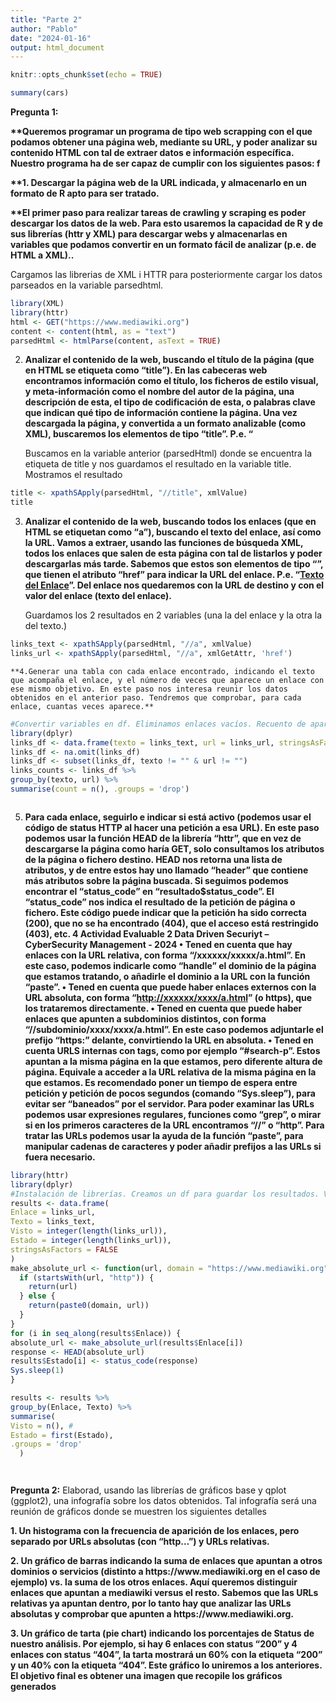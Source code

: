 ```yaml
---
title: "Parte 2"
author: "Pablo"
date: "2024-01-16"
output: html_document
---
```


```r
knitr::opts_chunk$set(echo = TRUE)
```

```r
summary(cars)
```

**Pregunta 1:**

**\*\*Queremos programar un programa de tipo web scrapping con el que podamos obtener una página web, mediante su URL, y poder analizar su contenido HTML con tal de extraer datos e información específica. Nuestro programa ha de ser capaz de cumplir con los siguientes pasos: f**

**\*\*1. Descargar la página web de la URL indicada, y almacenarlo en un formato de R apto para ser tratado.**

**\*\*El primer paso para realizar tareas de crawling y scraping es poder descargar los datos de la web. Para esto usaremos la capacidad de R y de sus librerías (httr y XML) para descargar webs y almacenarlas en variables que podamos convertir en un formato fácil de analizar (p.e. de HTML a XML)..**

Cargamos las librerias de XML i HTTR para posteriormente cargar los datos parseados en la variable parsedhtml.

```r
library(XML)
library(httr)
html <- GET("https://www.mediawiki.org")
content <- content(html, as = "text")
parsedHtml <- htmlParse(content, asText = TRUE)

```

2.  **Analizar el contenido de la web, buscando el título de la página (que en HTML se etiqueta como “title”). En las cabeceras web encontramos información como el título, los ficheros de estilo visual, y meta-información como el nombre del autor de la página, una descripción de esta, el tipo de codificación de esta, o palabras clave que indican qué tipo de información contiene la página. Una vez descargada la página, y convertida a un formato analizable (como XML), buscaremos los elementos de tipo “title”. P.e. “**

    Buscamos en la variable anterior (parsedHtml) donde se encuentra la etiqueta de title y nos guardamos el resultado en la variable title. Mostramos el resultado

```r
title <- xpathSApply(parsedHtml, "//title", xmlValue)
title
```

3.  **Analizar el contenido de la web, buscando todos los enlaces (que en HTML se etiquetan como “a”), buscando el texto del enlace, así como la URL. Vamos a extraer, usando las funciones de búsqueda XML, todos los enlaces que salen de esta página con tal de listarlos y poder descargarlas más tarde. Sabemos que estos son elementos de tipo “**<a>**”, que tienen el atributo “href” para indicar la URL del enlace. P.e. “**<a href = ‘enlace’>**Texto del Enlace**</a>**”. Del enlace nos quedaremos con la URL de destino y con el valor del enlace (texto del enlace).**

    Guardamos los 2 resultados en 2 variables (una la del enlace y la otra la del texto.)

```r
links_text <- xpathSApply(parsedHtml, "//a", xmlValue)
links_url <- xpathSApply(parsedHtml, "//a", xmlGetAttr, 'href')

```

```         
**4.Generar una tabla con cada enlace encontrado, indicando el texto que acompaña el enlace, y el número de veces que aparece un enlace con ese mismo objetivo. En este paso nos interesa reunir los datos obtenidos en el anterior paso. Tendremos que comprobar, para cada enlace, cuantas veces aparece.**
```

```r
#Convertir variables en df. Eliminamos enlaces vacíos. Recuento de apariciones de cada par único de texto y URL
library(dplyr)
links_df <- data.frame(texto = links_text, url = links_url, stringsAsFactors = FALSE)
links_df <- na.omit(links_df)
links_df <- subset(links_df, texto != "" & url != "")
links_counts <- links_df %>%
group_by(texto, url) %>%
summarise(count = n(), .groups = 'drop')



```

5.  **Para cada enlace, seguirlo e indicar si está activo (podemos usar el código de status HTTP al hacer una petición a esa URL). En este paso podemos usar la función HEAD de la librería “httr”, que en vez de descargarse la página como haría GET, solo consultamos los atributos de la página o fichero destino. HEAD nos retorna una lista de atributos, y de entre estos hay uno llamado “header” que contiene más atributos sobre la página buscada. Si seguimos podemos encontrar el “status_code” en “resultado\$status_code”. El “status_code” nos indica el resultado de la petición de página o fichero. Este código puede indicar que la petición ha sido correcta (200), que no se ha encontrado (404), que el acceso está restringido (403), etc. 4 Actividad Evaluable 2 Data Driven Securiyt – CyberSecurity Management - 2024 • Tened en cuenta que hay enlaces con la URL relativa, con forma “/xxxxxx/xxxxx/a.html”. En este caso, podemos indicarle como “handle” el dominio de la página que estamos tratando, o añadirle el dominio a la URL con la función “paste”. • Tened en cuenta que puede haber enlaces externos con la URL absoluta, con forma “<http://xxxxxx/xxxx/a.html>” (o https), que los trataremos directamente. • Tened en cuenta que puede haber enlaces que apunten a subdominios distintos, con forma “//subdominio/xxxx/xxxx/a.html”. En este caso podemos adjuntarle el prefijo “https:” delante, convirtiendo la URL en absoluta. • Tened en cuenta URLS internas con tags, como por ejemplo “#search-p”. Estos apuntan a la misma página en la que estamos, pero diferente altura de página. Equivale a acceder a la URL relativa de la misma página en la que estamos. Es recomendado poner un tiempo de espera entre petición y petición de pocos segundos (comando “Sys.sleep”), para evitar ser “baneados” por el servidor. Para poder examinar las URLs podemos usar expresiones regulares, funciones como “grep”, o mirar si en los primeros caracteres de la URL encontramos “//” o “http”. Para tratar las URLs podemos usar la ayuda de la función “paste”, para manipular cadenas de caracteres y poder añadir prefijos a las URLs si fuera necesario.**

```r
library(httr)
library(dplyr)
#Instalación de librerías. Creamos un df para guardar los resultados. Verificamos si la URL es absoluta o relativa. Repetimos sobre los enlaces y obtención de el código de estado. Utilizamos Sys.sleep con 1s para no sobrecargar la URL.
results <- data.frame(
Enlace = links_url,
Texto = links_text,
Visto = integer(length(links_url)),
Estado = integer(length(links_url)),
stringsAsFactors = FALSE
)
make_absolute_url <- function(url, domain = "https://www.mediawiki.org") {
  if (startsWith(url, "http")) {
    return(url)
  } else {
    return(paste0(domain, url))
  }
}
for (i in seq_along(results$Enlace)) {
absolute_url <- make_absolute_url(results$Enlace[i])
response <- HEAD(absolute_url)
results$Estado[i] <- status_code(response)
Sys.sleep(1)
}

results <- results %>%
group_by(Enlace, Texto) %>%
summarise(
Visto = n(), #
Estado = first(Estado),
.groups = 'drop'
  )




```

**Pregunta 2:**
Elaborad, usando las librerías de gráficos base y qplot (ggplot2), una infografía sobre los
datos obtenidos. Tal infografía será una reunión de gráficos donde se muestren los
siguientes detalles

**1. Un histograma con la frecuencia de aparición de los enlaces, pero separado por
URLs absolutas (con “http…”) y URLs relativas.**

**2. Un gráfico de barras indicando la suma de enlaces que apuntan a otros
dominios o servicios (distinto a https://www.mediawiki.org en el caso de
ejemplo) vs. la suma de los otros enlaces.
Aquí queremos distinguir enlaces que apuntan a mediawiki versus el resto.
Sabemos que las URLs relativas ya apuntan dentro, por lo tanto hay que analizar
las URLs absolutas y comprobar que apunten a https://www.mediawiki.org.**

**3. Un gráfico de tarta (pie chart) indicando los porcentajes de Status de nuestro
análisis.
Por ejemplo, si hay 6 enlaces con status “200” y 4 enlaces con status “404”, la
tarta mostrará un 60% con la etiqueta “200” y un 40% con la etiqueta “404”. Este
gráfico lo uniremos a los anteriores. El objetivo final es obtener una imagen que
recopile los gráficos generados**
